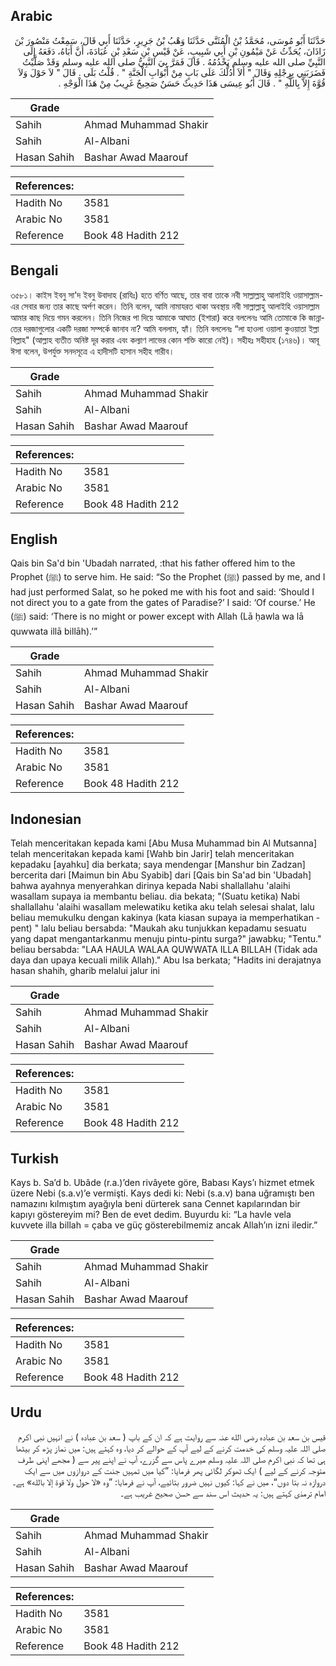 ## Arabic


<div dir="rtl" lang="ar" style={{fontSize:'larger',backgroundColor:'#f8f9fa',padding:20}}>
حَدَّثَنَا أَبُو مُوسَى، مُحَمَّدُ بْنُ الْمُثَنَّى حَدَّثَنَا وَهْبُ بْنُ جَرِيرٍ، حَدَّثَنَا أَبِي قَالَ، سَمِعْتُ مَنْصُورَ بْنَ زَاذَانَ، يُحَدِّثُ عَنْ مَيْمُونِ بْنِ أَبِي شَبِيبٍ، عَنْ قَيْسِ بْنِ سَعْدِ بْنِ عُبَادَةَ، أَنَّ أَبَاهُ، دَفَعَهُ إِلَى النَّبِيِّ صلى الله عليه وسلم يَخْدُمُهُ ‏.‏ قَالَ فَمَرَّ بِيَ النَّبِيُّ صلى الله عليه وسلم وَقَدْ صَلَّيْتُ فَضَرَبَنِي بِرِجْلِهِ وَقَالَ ‏"‏ أَلاَ أَدُلُّكَ عَلَى بَابٍ مِنْ أَبْوَابِ الْجَنَّةِ ‏"‏ ‏.‏ قُلْتُ بَلَى ‏.‏ قَالَ ‏"‏ لاَ حَوْلَ وَلاَ قُوَّةَ إِلاَّ بِاللَّهِ ‏"‏ ‏.‏ قَالَ أَبُو عِيسَى هَذَا حَدِيثٌ حَسَنٌ صَحِيحٌ غَرِيبٌ مِنْ هَذَا الْوَجْهِ ‏.‏
</div>
<div style={{backgroundColor:'#f8f9fa',padding:20, marginBottom: 10}}><table> <thead> <tr> <th>Grade</th> <th></th> </tr> </thead> <tbody> <tr><td>Sahih</td><td>Ahmad Muhammad Shakir</td></tr><tr><td>Sahih</td><td>Al-Albani</td></tr><tr><td>Hasan Sahih</td><td>Bashar Awad Maarouf</td></tr></tbody></table><table> <thead> <tr> <th>References:</th> <th></th> </tr> </thead> <tbody><tr><td>Hadith No</td><td>3581</td></tr><tr><td>Arabic No</td><td>3581</td></tr><tr><td>Reference</td><td>Book 48 Hadith 212</td></tr></tbody></table></div>

## Bengali


<div dir="ltr" lang="bn" style={{fontSize:'larger',backgroundColor:'#f8f9fa',padding:20}}>
৩৫৮১। কাইস ইবনু সা'দ ইবনু উবাদাহ (রাযিঃ) হতে বর্ণিত আছে, তার বাবা তাকে নবী সাল্লাল্লাহু আলাইহি ওয়াসাল্লাম-এর সেবার জন্য তার কাছে অর্পণ করেন। তিনি বলেন, আমি নামাযরত থাকা অবস্থায় নবী সাল্লাল্লাহু আলাইহি ওয়াসাল্লাম আমার কাছ দিয়ে গমন করলেন। তিনি নিজের পা দিয়ে আমাকে আঘাত (ইশারা) করে বললেনঃ আমি তোমাকে কি জান্নাতের দরজাগুলোর একটি দরজা সম্পর্কে জানাব না? আমি বললাম, হ্যাঁ। তিনি বললেনঃ “লা হাওলা ওয়ালা কুওয়াতা ইল্লা বিল্লাহ" (আল্লাহ ব্যতীত অনিষ্ট দূর করার এবং কল্যাণ লাভের কোন শক্তি কারো নেই)। সহীহঃ সহীহাহ (১৭৪৬)। আবূ ঈসা বলেন, উপর্যুক্ত সনদসূত্রে এ হাদীসটি হাসান সহীহ গারীব।
</div>
<div style={{backgroundColor:'#f8f9fa',padding:20, marginBottom: 10}}><table> <thead> <tr> <th>Grade</th> <th></th> </tr> </thead> <tbody> <tr><td>Sahih</td><td>Ahmad Muhammad Shakir</td></tr><tr><td>Sahih</td><td>Al-Albani</td></tr><tr><td>Hasan Sahih</td><td>Bashar Awad Maarouf</td></tr></tbody></table><table> <thead> <tr> <th>References:</th> <th></th> </tr> </thead> <tbody><tr><td>Hadith No</td><td>3581</td></tr><tr><td>Arabic No</td><td>3581</td></tr><tr><td>Reference</td><td>Book 48 Hadith 212</td></tr></tbody></table></div>

## English


<div dir="ltr" lang="en" style={{fontSize:'larger',backgroundColor:'#f8f9fa',padding:20}}>
Qais bin Sa'd bin 'Ubadah narrated, :that his father offered him to the Prophet (ﷺ) to serve him. He said: “So the Prophet (ﷺ) passed by me, and I had just performed Salat, so he poked me with his foot and said: ‘Should I not direct you to a gate from the gates of Paradise?’ I said: ‘Of course.’ He (ﷺ) said: ‘There is no might or power except with Allah (Lā ḥawla wa lā quwwata illā billāh).’”
</div>
<div style={{backgroundColor:'#f8f9fa',padding:20, marginBottom: 10}}><table> <thead> <tr> <th>Grade</th> <th></th> </tr> </thead> <tbody> <tr><td>Sahih</td><td>Ahmad Muhammad Shakir</td></tr><tr><td>Sahih</td><td>Al-Albani</td></tr><tr><td>Hasan Sahih</td><td>Bashar Awad Maarouf</td></tr></tbody></table><table> <thead> <tr> <th>References:</th> <th></th> </tr> </thead> <tbody><tr><td>Hadith No</td><td>3581</td></tr><tr><td>Arabic No</td><td>3581</td></tr><tr><td>Reference</td><td>Book 48 Hadith 212</td></tr></tbody></table></div>

## Indonesian


<div dir="ltr" lang="id" style={{fontSize:'larger',backgroundColor:'#f8f9fa',padding:20}}>
Telah menceritakan kepada kami [Abu Musa Muhammad bin Al Mutsanna] telah menceritakan kepada kami [Wahb bin Jarir] telah menceritakan kepadaku [ayahku] dia berkata; saya mendengar [Manshur bin Zadzan] bercerita dari [Maimun bin Abu Syabib] dari [Qais bin Sa'ad bin 'Ubadah] bahwa ayahnya menyerahkan dirinya kepada Nabi shallallahu 'alaihi wasallam supaya ia membantu beliau. dia bekata; "(Suatu ketika) Nabi shallallahu 'alaihi wasallam melewatiku ketika aku telah selesai shalat, lalu beliau memukulku dengan kakinya (kata kiasan supaya ia memperhatikan -pent) " lalu beliau bersabda: "Maukah aku tunjukkan kepadamu sesuatu yang dapat mengantarkanmu menuju pintu-pintu surga?" jawabku; "Tentu." beliau bersabda: "LAA HAULA WALAA QUWWATA ILLA BILLAH (Tidak ada daya dan upaya kecuali milik Allah)." Abu Isa berkata; "Hadits ini derajatnya hasan shahih, gharib melalui jalur ini
</div>
<div style={{backgroundColor:'#f8f9fa',padding:20, marginBottom: 10}}><table> <thead> <tr> <th>Grade</th> <th></th> </tr> </thead> <tbody> <tr><td>Sahih</td><td>Ahmad Muhammad Shakir</td></tr><tr><td>Sahih</td><td>Al-Albani</td></tr><tr><td>Hasan Sahih</td><td>Bashar Awad Maarouf</td></tr></tbody></table><table> <thead> <tr> <th>References:</th> <th></th> </tr> </thead> <tbody><tr><td>Hadith No</td><td>3581</td></tr><tr><td>Arabic No</td><td>3581</td></tr><tr><td>Reference</td><td>Book 48 Hadith 212</td></tr></tbody></table></div>

## Turkish


<div dir="ltr" lang="tr" style={{fontSize:'larger',backgroundColor:'#f8f9fa',padding:20}}>
Kays b. Sa’d b. Ubâde (r.a.)’den rivâyete göre, Babası Kays’ı hizmet etmek üzere Nebi (s.a.v)’e vermişti. Kays dedi ki: Nebi (s.a.v) bana uğramıştı ben namazını kılmıştım ayağıyla beni dürterek sana Cennet kapılarından bir kapıyı göstereyim mi? Ben de evet dedim. Buyurdu ki: “La havle vela kuvvete illa billah = çaba ve güç gösterebilmemiz ancak Allah’ın izni iledir.”
</div>
<div style={{backgroundColor:'#f8f9fa',padding:20, marginBottom: 10}}><table> <thead> <tr> <th>Grade</th> <th></th> </tr> </thead> <tbody> <tr><td>Sahih</td><td>Ahmad Muhammad Shakir</td></tr><tr><td>Sahih</td><td>Al-Albani</td></tr><tr><td>Hasan Sahih</td><td>Bashar Awad Maarouf</td></tr></tbody></table><table> <thead> <tr> <th>References:</th> <th></th> </tr> </thead> <tbody><tr><td>Hadith No</td><td>3581</td></tr><tr><td>Arabic No</td><td>3581</td></tr><tr><td>Reference</td><td>Book 48 Hadith 212</td></tr></tbody></table></div>

## Urdu


<div dir="rtl" lang="ur" style={{fontSize:'larger',backgroundColor:'#f8f9fa',padding:20}}>
قیس بن سعد بن عبادہ رضی الله عنہ سے روایت ہے کہ ان کے باپ ( سعد بن عبادہ ) نے انہیں نبی اکرم صلی اللہ علیہ وسلم کی خدمت کرنے کے لیے آپ کے حوالے کر دیا، وہ کہتے ہیں: میں نماز پڑھ کر بیٹھا ہی تھا کہ نبی اکرم صلی اللہ علیہ وسلم میرے پاس سے گزرے، آپ نے اپنے پیر سے ( مجھے اپنی طرف متوجہ کرنے کے لیے ) ایک ٹھوکر لگائی پھر فرمایا: ”کیا میں تمہیں جنت کے دروازوں میں سے ایک دروازہ نہ بتا دوں“، میں نے کہا: کیوں نہیں ضرور بتائیے، آپ نے فرمایا: ”وہ «لا حول ولا قوة إلا بالله» ہے۔ امام ترمذی کہتے ہیں: یہ حدیث اس سند سے حسن صحیح غریب ہے۔
</div>
<div style={{backgroundColor:'#f8f9fa',padding:20, marginBottom: 10}}><table> <thead> <tr> <th>Grade</th> <th></th> </tr> </thead> <tbody> <tr><td>Sahih</td><td>Ahmad Muhammad Shakir</td></tr><tr><td>Sahih</td><td>Al-Albani</td></tr><tr><td>Hasan Sahih</td><td>Bashar Awad Maarouf</td></tr></tbody></table><table> <thead> <tr> <th>References:</th> <th></th> </tr> </thead> <tbody><tr><td>Hadith No</td><td>3581</td></tr><tr><td>Arabic No</td><td>3581</td></tr><tr><td>Reference</td><td>Book 48 Hadith 212</td></tr></tbody></table></div>